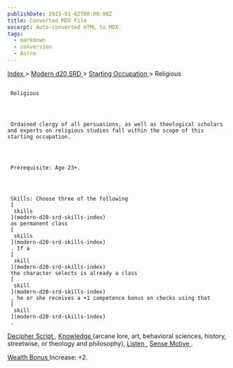```yaml
---
publishDate: 2023-01-02T00:00:00Z
title: Converted MDX File
excerpt: Auto-converted HTML to MDX.
tags:
  - markdown
  - conversion
  - Astro
---
```


[
Index
](-index) >
[
Modern d20 SRD
](modern-d20-srd-index) >
[
Starting Occupation
](modern-d20-srd-starting-occupation-index) > Religious

##

     Religious




     Ordained clergy of all persuasions, as well as theological scholars and experts on religious studies fall within the scope of this starting occupation.




     Prerequisite: Age 23+.




     Skills: Choose three of the following
     [
      skills
     ](modern-d20-srd-skills-index)
     as permanent class
     [
      skills
     ](modern-d20-srd-skills-index)
     . If a
     [
      skill
     ](modern-d20-srd-skills-index)
     the character selects is already a class
     [
      skill
     ](modern-d20-srd-skills-index)
     , he or she receives a +1 competence bonus on checks using that
     [
      skill
     ](modern-d20-srd-skills-index)
     .

[
Decipher Script
](modern-d20-srd-skills-decipher-script)
,
[
Knowledge
](modern-d20-srd-skills-knowledge)
(arcane lore, art, behavioral sciences, history,
streetwise, or theology and philosophy),
[
Listen
](modern-d20-srd-skills-listen)
,
[
Sense
Motive
](modern-d20-srd-skills-sense-motive)
.

[
Wealth Bonus
](modern-d20-srd-wealth-wealth-bonus)
Increase: +2.

